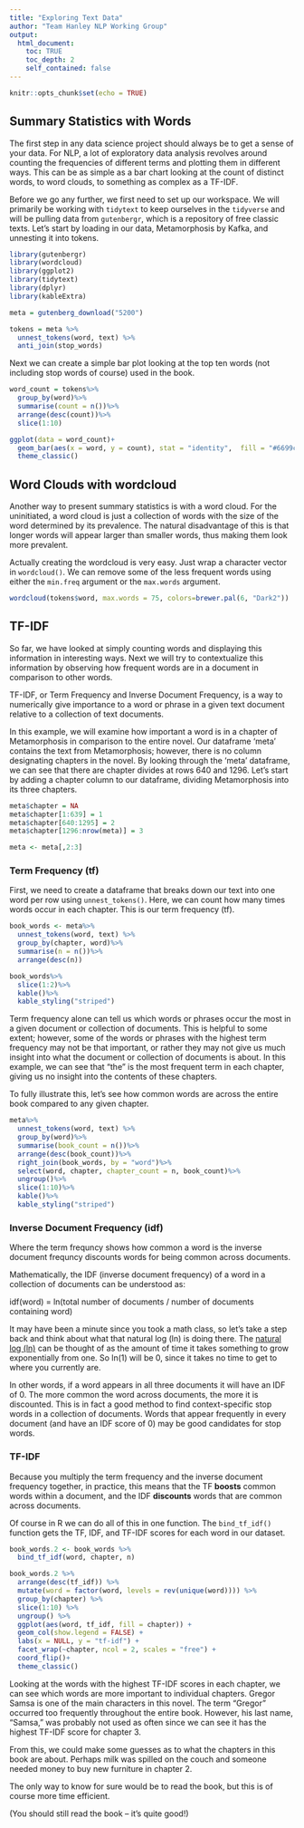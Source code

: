 ```yaml
---
title: "Exploring Text Data"
author: "Team Hanley NLP Working Group"
output:
  html_document:
    toc: TRUE
    toc_depth: 2
    self_contained: false
---
```


```r
knitr::opts_chunk$set(echo = TRUE)
```

## Summary Statistics with Words

The first step in any data science project should always be to get a sense of your data. For NLP, a lot of exploratory data analysis revolves around counting the frequencies of different terms and plotting them in different ways. This can be as simple as a bar chart looking at the count of distinct words, to word clouds, to something as complex as a TF-IDF. 

Before we go any further, we first need to set up our workspace. We will primarily be working with `tidytext` to keep ourselves in the `tidyverse` and will be pulling data from `gutenbergr`, which is a repository of free classic texts. Let's start by loading in our data, Metamorphosis by Kafka, and unnesting it into tokens.

```r
library(gutenbergr)
library(wordcloud)
library(ggplot2)
library(tidytext)
library(dplyr)
library(kableExtra)

meta = gutenberg_download("5200") 

tokens = meta %>%
  unnest_tokens(word, text) %>%
  anti_join(stop_words) 

```

Next we can create a simple bar plot looking at the top ten words (not including stop words of course) used in the book. 

```r

word_count = tokens%>%
  group_by(word)%>%
  summarise(count = n())%>%
  arrange(desc(count))%>%
  slice(1:10)

ggplot(data = word_count)+
  geom_bar(aes(x = word, y = count), stat = "identity",  fill = "#6699cc")+
  theme_classic()

```

## Word Clouds with wordcloud

Another way to present summary statistics is with a word cloud. For the uninitiated, a word cloud is just a collection of words with the size of the word determined by its prevalence. The natural disadvantage of this is that longer words will appear larger than smaller words, thus making them look more prevalent.  

Actually creating the wordcloud is very easy. Just wrap a character vector in `wordcloud()`. We can remove some of the less frequent words using either the `min.freq` argument or the `max.words` argument. 

```r

wordcloud(tokens$word, max.words = 75, colors=brewer.pal(6, "Dark2"))

```

## TF-IDF

So far, we have looked at simply counting words and displaying this information in interesting ways. Next we will try to contextualize this information by observing how frequent words are in a document in comparison to other words.

TF-IDF, or Term Frequency and Inverse Document Frequency, is a way to numerically give importance to a word or phrase in a given text document relative to a collection of text documents. 

In this example, we will examine how important a word is in a chapter of Metamorphosis in comparison to the entire novel. Our dataframe 'meta' contains the text from Metamorphosis; however, there is no column designating chapters in the novel. By looking through the 'meta' dataframe, we can see that there are chapter divides at rows 640 and 1296. Let's start by adding a chapter column to our dataframe, dividing Metamorphosis into its three chapters.


```r

meta$chapter = NA
meta$chapter[1:639] = 1
meta$chapter[640:1295] = 2
meta$chapter[1296:nrow(meta)] = 3

meta <- meta[,2:3]
```

### Term Frequency (tf)

First, we need to create a dataframe that breaks down our text into one word per row using `unnest_tokens()`. Here, we can count how many times words occur in each chapter. This is our term frequency (tf).

```r
book_words <- meta%>%
  unnest_tokens(word, text) %>%
  group_by(chapter, word)%>%
  summarise(n = n())%>%
  arrange(desc(n))

book_words%>%
  slice(1:2)%>%
  kable()%>%
  kable_styling("striped")
```

Term frequency alone can tell us which words or phrases occur the most in a given document or collection of documents. This is helpful to some extent; however, some of the words or phrases with the highest term frequency may not be that important, or rather they may not give us much insight into what the document or collection of documents is about. In this example, we can see that "the" is the most frequent term in each chapter, giving us no insight into the contents of these chapters. 

To fully illustrate this, let's see how common words are across the entire book compared to any given chapter. 

```r

meta%>%
  unnest_tokens(word, text) %>%
  group_by(word)%>%
  summarise(book_count = n())%>%
  arrange(desc(book_count))%>%
  right_join(book_words, by = "word")%>%
  select(word, chapter, chapter_count = n, book_count)%>%
  ungroup()%>%
  slice(1:10)%>%
  kable()%>%
  kable_styling("striped")


```

### Inverse Document Frequency (idf)

Where the term frequncy shows how common a word is the inverse document frequncy discounts words for being common across documents. 

Mathematically, the IDF (inverse document frequency) of a word in a collection of documents can be understood as:

idf(word) = ln(total number of documents / number of documents containing word)

It may have been a minute since you took a math class, so let's take a step back and think about what that natural log (ln) is doing there. The [natural log (ln)](https://betterexplained.com/articles/demystifying-the-natural-logarithm-ln/) can be thought of as the amount of time it takes something to grow exponentially from one. So ln(1) will be 0, since it takes no time to get to where you currently are. 

In other words, if a word appears in all three documents it will have an IDF of 0. The more common the word across documents, the more it is discounted. This is in fact a good method to find context-specific stop words in a collection of documents. Words that appear frequently in every document (and have an IDF score of 0) may be good candidates for stop words.  

### TF-IDF

Because you multiply the term frequency and the inverse document frequency together, in practice, this means that the TF **boosts** common words within a document, and the IDF **discounts** words that are common across documents.  

Of course in R we can do all of this in one function. The `bind_tf_idf()` function gets the TF, IDF, and TF-IDF scores for each word in our dataset.

```r
book_words.2 <- book_words %>%
  bind_tf_idf(word, chapter, n)

book_words.2 %>%
  arrange(desc(tf_idf)) %>%
  mutate(word = factor(word, levels = rev(unique(word)))) %>% 
  group_by(chapter) %>% 
  slice(1:10) %>% 
  ungroup() %>%
  ggplot(aes(word, tf_idf, fill = chapter)) +
  geom_col(show.legend = FALSE) +
  labs(x = NULL, y = "tf-idf") +
  facet_wrap(~chapter, ncol = 2, scales = "free") +
  coord_flip()+
  theme_classic()


```

Looking at the words with the highest TF-IDF scores in each chapter, we can see which words are more important to individual chapters. Gregor Samsa is one of the main characters in this novel. The term "Gregor" occurred too frequently throughout the entire book. However, his last name, "Samsa," was probably not used as often since we can see it has the highest TF-IDF score for chapter 3.

From this, we could make some guesses as to what the chapters in this book are about. Perhaps milk was spilled on the couch and someone needed money to buy new furniture in chapter 2.

The only way to know for sure would be to read the book, but this is of course more time efficient. 

(You should still read the book -- it's quite good!)

<br>
<br>
